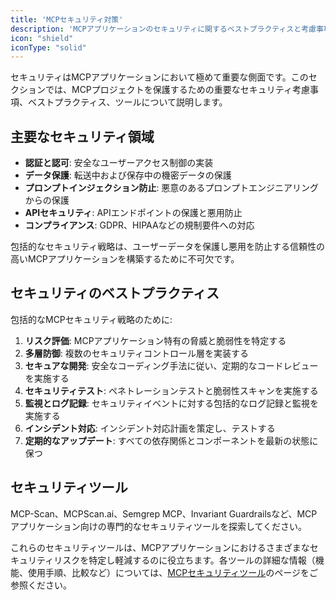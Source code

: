 ```yaml
---
title: 'MCPセキュリティ対策'
description: 'MCPアプリケーションのセキュリティに関するベストプラクティスと考慮事項'
icon: "shield"
iconType: "solid"
---
```


セキュリティはMCPアプリケーションにおいて極めて重要な側面です。このセクションでは、MCPプロジェクトを保護するための重要なセキュリティ考慮事項、ベストプラクティス、ツールについて説明します。

## <Icon icon="key" iconType="solid" /> 主要なセキュリティ領域

- <Icon icon="user-shield" iconType="solid" /> **認証と認可**: 安全なユーザーアクセス制御の実装
- <Icon icon="database" iconType="solid" /> **データ保護**: 転送中および保存中の機密データの保護
- <Icon icon="syringe" iconType="solid" /> **プロンプトインジェクション防止**: 悪意のあるプロンプトエンジニアリングからの保護
- <Icon icon="lock" iconType="solid" /> **APIセキュリティ**: APIエンドポイントの保護と悪用防止
- <Icon icon="ruler" iconType="solid" /> **コンプライアンス**: GDPR、HIPAAなどの規制要件への対応

包括的なセキュリティ戦略は、ユーザーデータを保護し悪用を防止する信頼性の高いMCPアプリケーションを構築するために不可欠です。

## <Icon icon="shield-check" iconType="solid" /> セキュリティのベストプラクティス

包括的なMCPセキュリティ戦略のために:

1. **リスク評価**: MCPアプリケーション特有の脅威と脆弱性を特定する
2. **多層防御**: 複数のセキュリティコントロール層を実装する
3. **セキュアな開発**: 安全なコーディング手法に従い、定期的なコードレビューを実施する
4. **セキュリティテスト**: ペネトレーションテストと脆弱性スキャンを実施する
5. **監視とログ記録**: セキュリティイベントに対する包括的なログ記録と監視を実施する
6. **インシデント対応**: インシデント対応計画を策定し、テストする
7. **定期的なアップデート**: すべての依存関係とコンポーネントを最新の状態に保つ

## <Icon icon="tools" iconType="solid" /> セキュリティツール

<Card title="MCPセキュリティツール" icon="toolbox" href="/security/ja/tools">
  MCP-Scan、MCPScan.ai、Semgrep MCP、Invariant Guardrailsなど、MCPアプリケーション向けの専門的なセキュリティツールを探索してください。
</Card>

これらのセキュリティツールは、MCPアプリケーションにおけるさまざまなセキュリティリスクを特定し軽減するのに役立ちます。各ツールの詳細な情報（機能、使用手順、比較など）については、[MCPセキュリティツール](/security/tools)のページをご参照ください。 